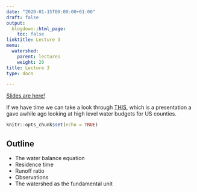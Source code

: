 ```yaml
---
date: "2020-01-15T00:00:00+01:00"
draft: false
output:
  blogdown::html_page:
    toc: false
linktitle: Lecture 3
menu:
  watershed:
    parent: lectures
    weight: 20
title: Lecture 3
type: docs

---
```


[Slides are here!](https://amurraygeo.com/slides/watershed/lecture_3_slides.html)

If we have time we can take a look through [THIS](https://amurraygeo.com/slides/watershed/CountyWaterBudgets.html), which is a presentation a gave awhile ago looking at high level water budgets for US counties.

```r
knitr::opts_chunk$set(echo = TRUE)
```

## Outline
- The water balance equation
- Residence time
- Runoff ratio
- Observations
- The watershed as the fundamental unit

